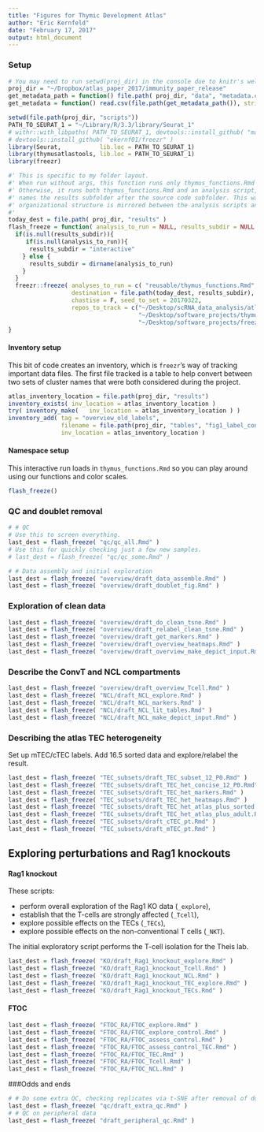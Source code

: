```yaml
---
title: "Figures for Thymic Development Atlas"
author: "Eric Kernfeld"
date: "February 17, 2017"
output: html_document
---
```


### Setup

```r

# You may need to run setwd(proj_dir) in the console due to knitr's well-documented working directory insanity.
proj_dir = "~/Dropbox/atlas_paper_2017/immunity_paper_release"
get_metadata_path = function() file.path( proj_dir, "data", "metadata.csv")
get_metadata = function() read.csv(file.path(get_metadata_path()), stringsAsFactors = F)

setwd(file.path(proj_dir, "scripts"))
PATH_TO_SEURAT_1 = "~/Library/R/3.3/library/Seurat_1"
# withr::with_libpaths( PATH_TO_SEURAT_1, devtools::install_github( "maehrlab/thymus_atlas_tools" ) )
# devtools::install_github( "ekernf01/freezr" )
library(Seurat,           lib.loc = PATH_TO_SEURAT_1)
library(thymusatlastools, lib.loc = PATH_TO_SEURAT_1)
library(freezr)

#' This is specific to my folder layout. 
#' When run without args, this function runs only thymus_functions.Rmd and saves to the "interactive" folder.
#' Otherwise, it runs both thymus_functions.Rmd and an analysis script, and it 
#' names the results subfolder after the source code subfolder. This way, the 
#' organizational structure is mirrored between the analysis scripts and the results folders.
#' 
today_dest = file.path( proj_dir, "results" )
flash_freeze = function( analysis_to_run = NULL, results_subdir = NULL ){
  if(is.null(results_subdir)){
     if(is.null(analysis_to_run)){
      results_subdir = "interactive"
    } else {
      results_subdir = dirname(analysis_to_run)
    }
  }
  freezr::freeze( analyses_to_run = c( "reusable/thymus_functions.Rmd", analysis_to_run ),
                  destination = file.path(today_dest, results_subdir),
                  chastise = F, seed_to_set = 20170322, 
                  repos_to_track = c("~/Desktop/scRNA_data_analysis/atlas_paper_2017/scRNA_redo_12_p0",
                                     "~/Desktop/software_projects/thymusatlastools", 
                                     "~/Desktop/software_projects/freezr") )
}
```

#### Inventory setup

This bit of code creates an inventory, which is `freezr`'s way of tracking important data files. The first file tracked is a table to help convert between two sets of cluster names that were both considered during the project. 

```r
atlas_inventory_location = file.path(proj_dir, "results")
inventory_exists( inv_location = atlas_inventory_location )
try( inventory_make(   inv_location = atlas_inventory_location ) )
inventory_add( tag = "overview_old_labels",
               filename = file.path(proj_dir, "tables", "fig1_label_conversions.txt" ), 
               inv_location = atlas_inventory_location )
```

#### Namespace setup

This interactive run loads in `thymus_functions.Rmd` so you can play around using our functions and color scales.

```r
flash_freeze()
```

### QC and doublet removal

```r
# # QC
# Use this to screen everything.
last_dest = flash_freeze( "qc/qc_all.Rmd" )
# Use this for quickly checking just a few new samples.
# last_dest = flash_freeze( "qc/qc_some.Rmd" )

# # Data assembly and initial exploration
last_dest = flash_freeze( "overview/draft_data_assemble.Rmd" )
last_dest = flash_freeze( "overview/draft_doublet_fig.Rmd" )
```

### Exploration of clean data

```r
last_dest = flash_freeze( "overview/draft_do_clean_tsne.Rmd" )
last_dest = flash_freeze( "overview/draft_relabel_clean_tsne.Rmd" )
last_dest = flash_freeze( "overview/draft_get_markers.Rmd" )
last_dest = flash_freeze( "overview/draft_overview_heatmaps.Rmd" )
last_dest = flash_freeze( "overview/draft_overview_make_depict_input.Rmd" )
```

### Describe the ConvT and NCL compartments

```r
last_dest = flash_freeze( "overview/draft_overview_Tcell.Rmd" )
last_dest = flash_freeze( "NCL/draft_NCL_explore.Rmd" ) 
last_dest = flash_freeze( "NCL/draft_NCL_markers.Rmd" ) 
last_dest = flash_freeze( "NCL/draft_NCL_lit_tables.Rmd" ) 
last_dest = flash_freeze( "NCL/draft_NCL_make_depict_input.Rmd" ) 
```

### Describing the atlas TEC heterogeneity

Set up mTEC/cTEC labels. Add 16.5 sorted data and explore/relabel the result.

```r
last_dest = flash_freeze( "TEC_subsets/draft_TEC_subset_12_P0.Rmd" )
last_dest = flash_freeze( "TEC_subsets/draft_TEC_het_concise_12_P0.Rmd" ) 
last_dest = flash_freeze( "TEC_subsets/draft_TEC_het_markers.Rmd" ) 
last_dest = flash_freeze( "TEC_subsets/draft_TEC_het_heatmaps.Rmd" ) 
last_dest = flash_freeze( "TEC_subsets/draft_TEC_het_atlas_plus_sorted.Rmd" ) 
last_dest = flash_freeze( "TEC_subsets/draft_TEC_het_atlas_plus_adult.Rmd" ) 
last_dest = flash_freeze( "TEC_subsets/draft_cTEC_pt.Rmd" ) 
last_dest = flash_freeze( "TEC_subsets/draft_mTEC_pt.Rmd" ) 
```

## Exploring perturbations and Rag1 knockouts

#### Rag1 knockout

These scripts:

- perform overall exploration of the Rag1 KO data (`_explore`), 
- establish that the T-cells are strongly affected (`_Tcell`),
- explore possible effects on the TECs (`_TECs`),
- explore possible effects on the non-conventional T cells (`_NKT`).

The initial exploratory script performs the T-cell isolation for the Theis lab.

```r
last_dest = flash_freeze( "KO/draft_Rag1_knockout_explore.Rmd" ) 
last_dest = flash_freeze( "KO/draft_Rag1_knockout_Tcell.Rmd" ) 
last_dest = flash_freeze( "KO/draft_Rag1_knockout_NCL.Rmd" ) 
last_dest = flash_freeze( "KO/draft_Rag1_knockout_TEC_explore.Rmd" ) 
last_dest = flash_freeze( "KO/draft_Rag1_knockout_TECs.Rmd" ) 
```

#### FTOC 

```r
last_dest = flash_freeze( "FTOC_RA/FTOC_explore.Rmd" ) 
last_dest = flash_freeze( "FTOC_RA/FTOC_explore_control.Rmd" ) 
last_dest = flash_freeze( "FTOC_RA/FTOC_assess_control.Rmd" ) 
last_dest = flash_freeze( "FTOC_RA/FTOC_assess_control_TEC.Rmd" ) 
last_dest = flash_freeze( "FTOC_RA/FTOC_TEC.Rmd" ) 
last_dest = flash_freeze( "FTOC_RA/FTOC_Tcell.Rmd" ) 
last_dest = flash_freeze( "FTOC_RA/FTOC_NCL.Rmd" ) 
```

###Odds and ends

```r
# # Do some extra QC, checking replicates via t-SNE after removal of doublets
last_dest = flash_freeze( "qc/draft_extra_qc.Rmd" )
# # QC on peripheral data 
last_dest = flash_freeze( "draft_peripheral_qc.Rmd" )
```

